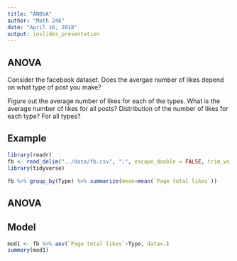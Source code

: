 ```yaml
---
title: "ANOVA"
author: "Math 246"
date: "April 16, 2018"
output: ioslides_presentation
---
```


## ANOVA

Consider the facebook dataset. Does the avergae number of likes depend on what type of post you make?

Figure out the average number of likes for each of the types. What is the average number of likes for all posts? Distribution of the number of likes for each type? For all types?

## Example

```r
library(readr)
fb <- read_delim("../data/fb.csv", ";", escape_double = FALSE, trim_ws = TRUE)
library(tidyverse)
```

```r
fb %>% group_by(Type) %>% summarize(mean=mean(`Page total likes`))
```

## ANOVA





## Model

```r
mod1 <- fb %>% aov(`Page total likes`~Type, data=.)
summary(mod1)
```

